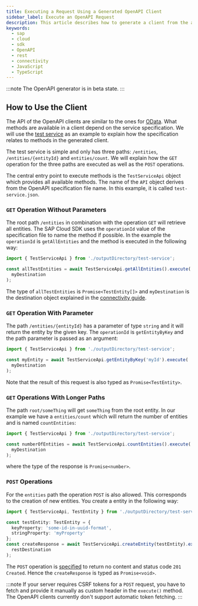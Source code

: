 ```yaml
---
title: Executing a Request Using a Generated OpenAPI Client
sidebar_label: Execute an OpenAPI Request
description: This article describes how to generate a client from the a service definition and how to use the client.
keywords:
  - sap
  - cloud
  - sdk
  - OpenAPI
  - rest
  - connectivity
  - JavaScript
  - TypeScript
---
```



:::note
The OpenAPI generator is in beta state.
:::

## How to Use the Client

The API of the OpenAPI clients are similar to the ones for [OData](../odata/execute-odata-request).
What methods are available in a client depend on the service specification.
We will use the [test service](https://github.com/SAP/cloud-sdk-js/blob/main/test-resources/openapi-service-specs/test-service.json) as an example to explain how the specification relates to methods in the generated client.

The test service is simple and only has three paths: `/entities`, `/entities/{entityId}` and `entities/count`.
We will explain how the `GET` operation for the three paths are executed as well as the `POST` operations.

The central entry point to execute methods is the `TestServiceApi` object which provides all available methods.
The name of the `API` object derives from the OpenAPI specification file name.
In this example, it is called `test-service.json`.

### `GET` Operation Without Parameters

The root path `/entities` in combination with the operation `GET` will retrieve all entities.
The SAP Cloud SDK uses the `operationId` value of the specification file to name the method if possible.
In the example the `operationId` is `getAllEntities` and the method is executed in the following way:

```ts
import { TestServiceApi } from './outputDirectory/test-service';

const allTestEntities = await TestServiceApi.getAllEntities().execute(
  myDestination
);
```

The type of `allTestEntities` is `Promise<TestEntity[]>` and `myDestination` is the destination object explained in the [connectivity guide](../connectivity/destination).

### `GET` Operation With Parameter

The path `/entities/{entityId}` has a parameter of type `string` and it will return the entity by the given key.
The `operationId` is `getEntityByKey` and the path parameter is passed as an argument:

```ts
import { TestServiceApi } from './outputDirectory/test-service';

const myEntity = await TestServiceApi.getEntityByKey('myId').execute(
  myDestination
);
```

Note that the result of this request is also typed as `Promise<TestEntity>`.

### `GET` Operations With Longer Paths

The path `root/someThing` will get `someThing` from the root entity.
In our example we have a `entities/count` which will return the number of entities and is named `countEntities`:

```ts
import { TestServiceApi } from './outputDirectory/test-service';

const numberOfEntities = await TestServiceApi.countEntities().execute(
  myDestination
);
```

where the type of the response is `Promise<number>`.

### `POST` Operations

For the `entities` path the operation `POST` is also allowed.
This corresponds to the creation of new entities.
You create a entity in the following way:

```ts
import { TestServiceApi, TestEntity } from './outputDirectory/test-service';

const testEntity: TestEntity = {
  keyProperty: 'some-id-in-uuid-format',
  stringProperty: 'myProperty'
};
const createResponse = await TestServiceApi.createEntity(testEntity).execute(
  restDestination
);
```

The `POST` operation is [specified](https://github.com/SAP/cloud-sdk-js/blob/main/test-resources/rest-service-specs/test-service.json) to return no content and status code `201 Created`.
Hence the `createResponse` is typed as `Promise<void>`.

:::note
If your server requires CSRF tokens for a `POST` request, you have to fetch and provide it manually as custom header in the `execute()` method.
The OpenAPI clients currently don't support automatic token fetching.
:::

